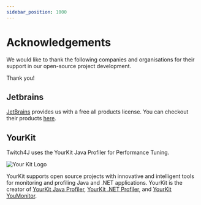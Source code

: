 ```yaml
---
sidebar_position: 1000
---
```


# Acknowledgements

We would like to thank the following companies and organisations for their support in our open-source project development.

Thank you!

## Jetbrains

[JetBrains](https://www.jetbrains.com/de-de/) provides us with a free all products license. You can checkout their products [here](https://www.jetbrains.com/products/).

## YourKit

Twitch4J uses the YourKit Java Profiler for Performance Tuning.

![Your Kit Logo](https://www.yourkit.com/images/yklogo.png "Your Kit")

YourKit supports open source projects with innovative and intelligent tools for monitoring and profiling Java and .NET applications.
YourKit is the creator of [YourKit Java Profiler](https://www.yourkit.com/java/profiler/), [YourKit .NET Profiler](https://www.yourkit.com/.net/profiler/), and [YourKit YouMonitor](https://www.yourkit.com/youmonitor/).
